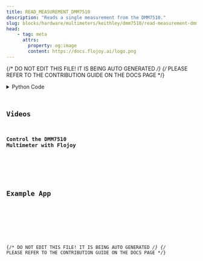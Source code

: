 ```yaml
---
title: READ_MEASUREMENT_DMM7510
description: "Reads a single measurement from the DMM7510."
slug: blocks/hardware/multimeters/keithley/dmm7510/read-measurement-dmm7510
head:
    - tag: meta
      attrs:
        property: og:image
        content: https://docs.flojoy.ai/logo.png
---
```


{/* DO NOT EDIT THIS FILE! IT IS BEING AUTO GENERATED */}
{/* PLEASE REFER TO THE CONTRIBUTION GUIDE ON THE DOCS PAGE */}


<DownloadStudioBanner />
<PythonDocsDisplay docstring={block_data["docstring"]} />
<details>
<summary>Python Code</summary>



<Code code={pythonCode} lang="py" wrap theme="dracula" />

[Find this Flojoy Block on GitHub](https://github.com/flojoy-ai/blocks/blob/main/blocks/HARDWARE/MULTIMETERS/KEITHLEY/DMM7510/READ_MEASUREMENT_DMM7510/READ_MEASUREMENT_DMM7510.py)

</details>

## Videos


### Control the DMM7510 Multimeter with Flojoy

<div className="not-content">
<YouTube id="https://www.youtube.com/watch?v=hVQ_PMtVgYM" />
</div>

## Example App


<GetHelpWidget />


<AppDisplay app={app} blockName="READ_MEASUREMENT_DMM7510" client:visible />


<Example />

{/* DO NOT EDIT THIS FILE! IT IS BEING AUTO GENERATED */}
{/* PLEASE REFER TO THE CONTRIBUTION GUIDE ON THE DOCS PAGE */}
